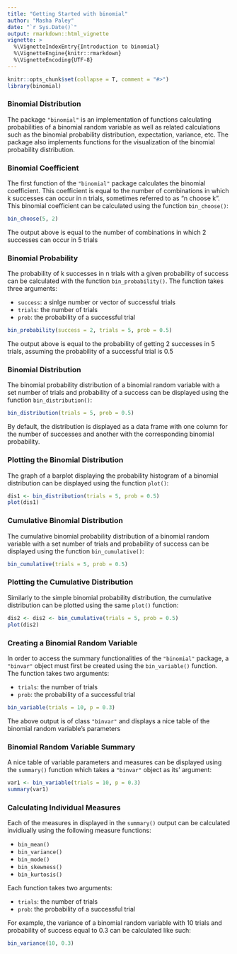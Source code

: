 ```yaml
---
title: "Getting Started with binomial"
author: "Masha Paley"
date: "`r Sys.Date()`"
output: rmarkdown::html_vignette
vignette: >
  %\VignetteIndexEntry{Introduction to binomial}
  %\VignetteEngine{knitr::rmarkdown}
  %\VignetteEncoding{UTF-8}
---
```


```r
knitr::opts_chunk$set(collapse = T, comment = "#>")
library(binomial)
```

### Binomial Distribution

The package `"binomial"` is an implementation of functions calculating probabilities of a binomial random variable as well as related calculations such as the binomial probability distribution, expectation, variance, etc. The package also implements functions for the visualization of the binomial probability distribution.

### Binomial Coefficient

The first function of the `"binomial"` package calculates the binomial coefficient. This coefficient is equal to the number of combinations in which k successes can occur in n trials, sometimes referred to as "n choose k". This binomial coefficient can be calculated using the function `bin_choose()`:

```r
bin_choose(5, 2)
```

The output above is equal to the number of combinations in which 2 successes can occur in 5 trials

### Binomial Probability

The probability of k successes in n trials with a given probability of success can be calculated with the function `bin_probability()`. The function takes three arguments:

- `success`: a sinlge number or vector of successful trials 
- `trials`: the number of trials
- `prob`: the probability of a successful trial

```r
bin_probability(success = 2, trials = 5, prob = 0.5)
```

The output above is equal to the probability of getting 2 successes in 5 trials, assuming the probability of a successful trial is 0.5

### Binomial Distribution

The binomial probability distribution of a binomial random variable with a set number of trials and probability of a success can be displayed using the function `bin_distribution()`:

```r
bin_distribution(trials = 5, prob = 0.5)
```

By default, the distribution is displayed as a data frame with one column for the number of successes and another with the corresponding binomial probability.

### Plotting the Binomial Distribution

The graph of a barplot displaying the probability histogram of a binomial distribution can be displayed using the function `plot()`: 

```r
dis1 <- bin_distribution(trials = 5, prob = 0.5)
plot(dis1)
```

### Cumulative Binomial Distribution

The cumulative binomial probability distribution of a binomial random variable with a set number of trials and probability of success can be displayed using the function `bin_cumulative()`:

```r
bin_cumulative(trials = 5, prob = 0.5)
```

### Plotting the Cumulative Distribution

Similarly to the simple binomial probability distribution, the cumulative distribution can be plotted using the same `plot()` function:

```r
dis2 <- dis2 <- bin_cumulative(trials = 5, prob = 0.5)
plot(dis2)
```

### Creating a Binomial Random Variable

In order to access the summary functionalities of the `"binomial"` package, a `"binvar"` object must first be created using the `bin_variable()` function. The function takes two arguments:

- `trials`: the number of trials
- `prob`: the probability of a successful trial

```r
bin_variable(trials = 10, p = 0.3)
```

The above output is of class `"binvar"` and displays a nice table of the binomial random variable's parameters

### Binomial Random Variable Summary

A nice table of variable parameters and measures can be displayed using the `summary()` function which takes a `"binvar"` object as its' argument:

```r
var1 <- bin_variable(trials = 10, p = 0.3)
summary(var1)
```

### Calculating Individual Measures

Each of the measures in displayed in the `summary()` output can be calculated invidiually using the following measure functions:

- `bin_mean()`
- `bin_variance()`
- `bin_mode()`
- `bin_skewness()`
- `bin_kurtosis()`

Each function takes two arguments:

- `trials`: the number of trials
- `prob`: the probability of a successful trial

For example, the variance of a binomial random variable with 10 trials and probability of success equal to 0.3 can be calculated like such:

```r
bin_variance(10, 0.3)
```

